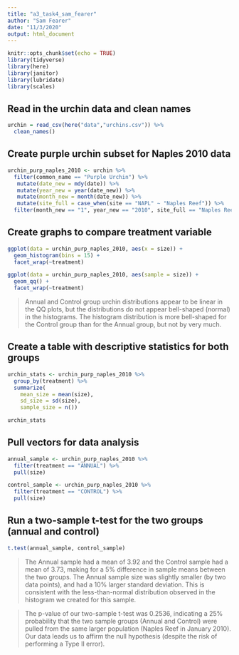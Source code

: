 ```yaml
---
title: "a3_task4_sam_fearer"
author: "Sam Fearer"
date: "11/3/2020"
output: html_document
---
```


```r
knitr::opts_chunk$set(echo = TRUE)
library(tidyverse)
library(here)
library(janitor)
library(lubridate)
library(scales)
```


## Read in the urchin data and clean names

```r

urchin = read_csv(here("data","urchins.csv")) %>% 
  clean_names()

```

## Create purple urchin subset for Naples 2010 data

```r
urchin_purp_naples_2010 <- urchin %>% 
  filter(common_name == "Purple Urchin") %>% 
   mutate(date_new = mdy(date)) %>%
   mutate(year_new = year(date_new)) %>%
   mutate(month_new = month(date_new)) %>% 
   mutate(site_full = case_when(site == "NAPL" ~ "Naples Reef")) %>% 
  filter(month_new == "1", year_new == "2010", site_full == "Naples Reef")
```

## Create graphs to compare treatment variable

```r
ggplot(data = urchin_purp_naples_2010, aes(x = size)) +
  geom_histogram(bins = 15) +
  facet_wrap(~treatment)

ggplot(data = urchin_purp_naples_2010, aes(sample = size)) +
  geom_qq() +
  facet_wrap(~treatment)
```

> Annual and Control group urchin distributions appear to be linear in the QQ plots, but the distributions do not appear bell-shaped (normal) in the histograms. The histogram distribution is more bell-shaped for the Control group than for the Annual group, but not by very much.  


## Create a table with descriptive statistics for both groups

```r
urchin_stats <- urchin_purp_naples_2010 %>% 
  group_by(treatment) %>% 
  summarize(
    mean_size = mean(size),
    sd_size = sd(size),
    sample_size = n())

urchin_stats
```


## Pull vectors for data analysis
```r
annual_sample <- urchin_purp_naples_2010 %>% 
  filter(treatment == "ANNUAL") %>% 
  pull(size)

control_sample <- urchin_purp_naples_2010 %>% 
  filter(treatment == "CONTROL") %>% 
  pull(size)

```


## Run a two-sample t-test for the two groups (annual and control)

```r
t.test(annual_sample, control_sample)

```

> The Annual sample had a mean of 3.92 and the Control sample had a mean of 3.73, making for a 5% difference in sample means between the two groups. The Annual sample size was slightly smaller (by two data points), and had a 10% larger standard deviation. This is consistent with the less-than-normal distribution observed in the histogram we created for this sample. 

>The p-value of our two-sample t-test was 0.2536, indicating a 25% probability that the two sample groups (Annual and Control) were pulled from the same larger population (Naples Reef in January 2010). Our data leads us to affirm the null hypothesis (despite the risk of performing a Type II error).









